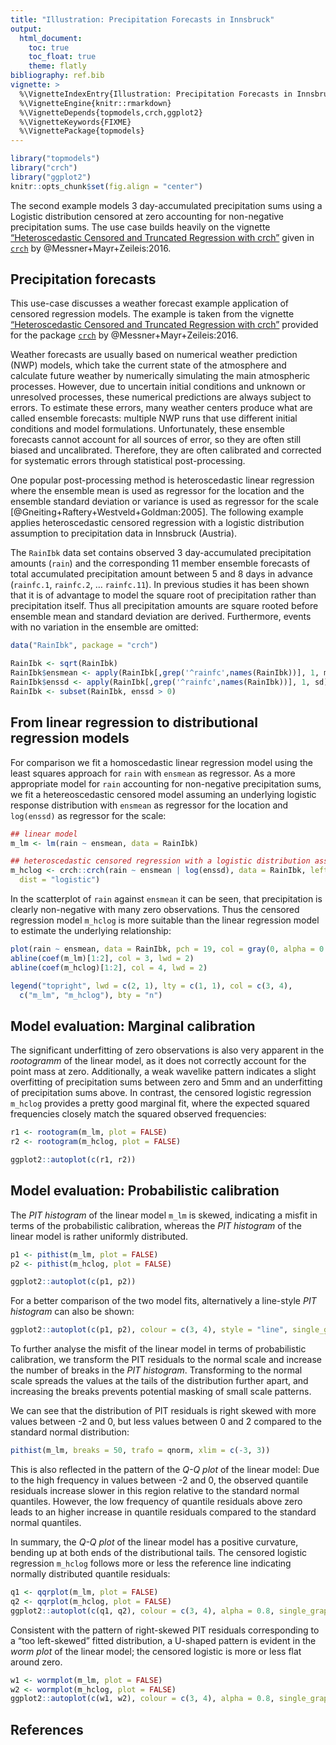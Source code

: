 ```yaml
---
title: "Illustration: Precipitation Forecasts in Innsbruck"
output:
  html_document:
    toc: true
    toc_float: true
    theme: flatly
bibliography: ref.bib
vignette: >
  %\VignetteIndexEntry{Illustration: Precipitation Forecasts in Innsbruck}
  %\VignetteEngine{knitr::rmarkdown}
  %\VignetteDepends{topmodels,crch,ggplot2}
  %\VignetteKeywords{FIXME}
  %\VignettePackage{topmodels}
---
```


```r
library("topmodels")
library("crch")
library("ggplot2")
knitr::opts_chunk$set(fig.align = "center")
```

The second example models 3 day-accumulated precipitation sums using a Logistic
distribution censored at zero accounting for non-negative precipitation sums.
The use case builds heavily on the vignette ["Heteroscedastic Censored and Truncated
Regression with crch"](https://cran.r-project.org/web/packages/crch/vignettes/crch.pdf) given in
[`crch`](https://CRAN.R-project.org/package=crch) by
@Messner+Mayr+Zeileis:2016. 

## Precipitation forecasts

This use-case discusses a weather forecast example application of censored
regression models. The example is taken from the vignette ["Heteroscedastic
Censored and Truncated Regression with
crch"](https://cran.r-project.org/web/packages/crch/vignettes/crch.pdf)
provided for the package [`crch`](https://CRAN.R-project.org/package=crch) by
@Messner+Mayr+Zeileis:2016. 

Weather forecasts are usually based on numerical weather prediction (NWP)
models, which take the current state of the atmosphere and calculate future
weather by numerically simulating the main atmospheric processes. However, due
to uncertain initial conditions and unknown or unresolved processes, these
numerical predictions are always subject to errors.  To estimate these errors,
many weather centers produce what are called ensemble forecasts: multiple NWP
runs that use different initial conditions and model formulations.
Unfortunately, these ensemble forecasts cannot account for all sources of
error, so they are often still biased and uncalibrated. Therefore, they are
often calibrated and corrected for systematic errors through statistical
post-processing.

One popular post-processing method is heteroscedastic linear regression where
the ensemble mean is used as regressor for the location and the ensemble
standard deviation or variance is used as regressor for the scale
[@Gneiting+Raftery+Westveld+Goldman:2005]. The following example applies
heteroscedastic censored regression with a logistic distribution assumption to
precipitation data in Innsbruck (Austria).

The `RainIbk` data set contains observed 3 day-accumulated precipitation
amounts (`rain`) and the corresponding 11 member ensemble forecasts of total
accumulated precipitation amount between 5 and 8 days in advance (`rainfc.1`,
`rainfc.2`, ... `rainfc.11`).  In previous studies it has been shown that it is
of advantage to model the square root of precipitation rather than
precipitation itself. Thus all precipitation amounts are square rooted before
ensemble mean and standard deviation are derived. Furthermore, events with no
variation in the ensemble are omitted:


```r
data("RainIbk", package = "crch")

RainIbk <- sqrt(RainIbk)
RainIbk$ensmean <- apply(RainIbk[,grep('^rainfc',names(RainIbk))], 1, mean)
RainIbk$enssd <- apply(RainIbk[,grep('^rainfc',names(RainIbk))], 1, sd)
RainIbk <- subset(RainIbk, enssd > 0)
```

## From linear regression to distributional regression models

For comparison we fit a homoscedastic linear regression model using the least
squares approach for `rain` with `ensmean` as regressor. As a more appropriate
model for `rain` accounting for non-negative precipitation sums, we fit a
hetereoscedastic censored model assuming an underlying logistic response
distribution with `ensmean` as regressor for the location and `log(enssd)` as
regressor for the scale:

```r
## linear model
m_lm <- lm(rain ~ ensmean, data = RainIbk)

## heteroscedastic censored regression with a logistic distribution assumption
m_hclog <- crch::crch(rain ~ ensmean | log(enssd), data = RainIbk, left = 0,
  dist = "logistic")
```

In the scatterplot of `rain` against `ensmean` it can be seen, that
precipitation is clearly non-negative with many zero observations. Thus the
censored regression model `m_hclog` is more suitable than the linear regression
model to estimate the underlying relationship:

```r
plot(rain ~ ensmean, data = RainIbk, pch = 19, col = gray(0, alpha = 0.2))
abline(coef(m_lm)[1:2], col = 3, lwd = 2)
abline(coef(m_hclog)[1:2], col = 4, lwd = 2)

legend("topright", lwd = c(2, 1), lty = c(1, 1), col = c(3, 4), 
  c("m_lm", "m_hclog"), bty = "n")
```


## Model evaluation: Marginal calibration

The significant underfitting of zero observations is also very apparent in the
_rootogramm_ of the linear model, as it does not correctly account for the
point mass at zero. Additionally, a weak wavelike pattern indicates a 
slight overfitting of precipitation 
sums between zero and 5mm and an underfitting of precipitation sums above. 
In contrast, the censored logistic regression `m_hclog`
provides a pretty good marginal fit, where the expected squared frequencies
closely match the squared observed frequencies:

```r
r1 <- rootogram(m_lm, plot = FALSE)
r2 <- rootogram(m_hclog, plot = FALSE)

ggplot2::autoplot(c(r1, r2))

```


## Model evaluation: Probabilistic calibration

The _PIT histogram_ of the linear model `m_lm` is skewed, indicating a misfit
in terms of the probabilistic calibration, whereas the _PIT histogram_ of the 
linear model is rather uniformly distributed.

```r
p1 <- pithist(m_lm, plot = FALSE)
p2 <- pithist(m_hclog, plot = FALSE)

ggplot2::autoplot(c(p1, p2))
```

For a better comparison of the two model fits, alternatively a line-style
_PIT histogram_ can also be shown:

```r
ggplot2::autoplot(c(p1, p2), colour = c(3, 4), style = "line", single_graph = TRUE, confint_col = 1, confint = "line", ref = FALSE)
```

To further analyse the misfit of the linear model in terms of probabilistic
calibration, we transform the PIT residuals to the normal scale and increase
the number of breaks in the _PIT histogram_. Transforming to the normal scale
spreads the values at the tails of the distribution further apart, and
increasing the breaks prevents potential masking of small scale patterns.

We can see that the distribution of PIT residuals is right skewed with more
values between -2 and 0, but less values between 0 and 2 compared to the
standard normal distribution:

```r
pithist(m_lm, breaks = 50, trafo = qnorm, xlim = c(-3, 3))
```

This is also reflected in the pattern of the _Q-Q plot_ of the linear model:
Due to the high frequency in values between -2 and 0, the observed quantile
residuals increase slower in this region relative to the standard normal
quantiles.  However, the low frequency of quantile residuals above zero leads
to an higher increase in quantile residuals compared to the standard normal
quantiles. 

In summary, the _Q-Q plot_ of the linear model has a positive curvature,
bending up at both ends of the distributional tails. The censored logistic
regression `m_hclog` follows more or less the reference line indicating
normally distributed quantile residuals:

```r
q1 <- qqrplot(m_lm, plot = FALSE)
q2 <- qqrplot(m_hclog, plot = FALSE)
ggplot2::autoplot(c(q1, q2), colour = c(3, 4), alpha = 0.8, single_graph = TRUE, simint = FALSE, confint ="line")
```

Consistent with the pattern of right-skewed PIT residuals corresponding to a
"too left-skewed" fitted distribution, a U-shaped pattern is evident in the
_worm plot_ of the linear model; the censored logistic is more or less flat
around zero.

```r
w1 <- wormplot(m_lm, plot = FALSE)
w2 <- wormplot(m_hclog, plot = FALSE)
ggplot2::autoplot(c(w1, w2), colour = c(3, 4), alpha = 0.8, single_graph = TRUE, simint = FALSE, confint ="line")
```

## References


